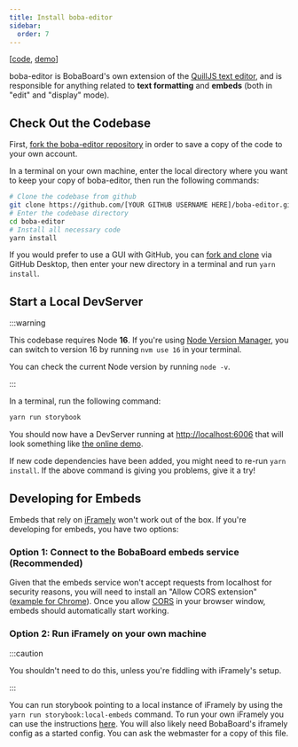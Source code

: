 ```yaml
---
title: Install boba-editor
sidebar:
  order: 7
---
```



\[[code](https://github.com/BobaBoard/boba-editor),
[demo](https://boba-editor.netlify.app/?path=/story/editor-preview--simple-editor)]

boba-editor is BobaBoard's own extension of the
[QuillJS text editor](https://quilljs.com/), and is responsible for anything
related to **text formatting** and **embeds** (both in "edit" and "display"
mode).

## Check Out the Codebase

First,
[fork the boba-editor repository](https://docs.github.com/en/get-started/quickstart/fork-a-repo)
in order to save a copy of the code to your own account.

In a terminal on your own machine, enter the local directory where you want to
keep your copy of boba-editor, then run the following commands:

```bash showLineNumbers
# Clone the codebase from github
git clone https://github.com/[YOUR GITHUB USERNAME HERE]/boba-editor.git
# Enter the codebase directory
cd boba-editor
# Install all necessary code
yarn install
```

<Aside type="tip">

If you would prefer to use a GUI with GitHub, you can
[fork and clone](https://docs.github.com/en/desktop/contributing-and-collaborating-using-github-desktop/adding-and-cloning-repositories/cloning-and-forking-repositories-from-github-desktop)
via GitHub Desktop, then enter your new directory in a terminal and run
`yarn install`.

</Aside>

## Start a Local DevServer

:::warning

This codebase requires Node **16**. If you're using
[Node Version Manager](https://github.com/nvm-sh/nvm), you can switch to version
16 by running `nvm use 16` in your terminal.

You can check the current Node version by running `node -v`.

:::

In a terminal, run the following command:

```bash showLineNumbers
yarn run storybook
```

You should now have a DevServer running at
[http://localhost:6006](http://localhost:6006) that will look something like
[the online demo](https://boba-editor.netlify.app/).

<Aside type="tip">

If new code dependencies have been added, you might need to re-run
`yarn install`. If the above command is giving you problems, give it a try!

</Aside>

## Developing for Embeds

Embeds that rely on [iFramely](https://github.com/itteco/iframely) won't work
out of the box. If you're developing for embeds, you have two options:

### Option 1: Connect to the BobaBoard embeds service (Recommended)

Given that the embeds service won't accept requests from localhost for security
reasons, you will need to install an "Allow CORS extension"
([example for Chrome](https://chrome.google.com/webstore/detail/allow-cors-access-control/lhobafahddgcelffkeicbaginigeejlf?hl=en)).
Once you allow
[CORS](https://en.wikipedia.org/wiki/Cross-origin_resource_sharing) in your
browser window, embeds should automatically start working.

### Option 2: Run iFramely on your own machine

:::caution

You shouldn't need to do this, unless you're fiddling with iFramely's setup.

:::

You can run storybook pointing to a local instance of iFramely by using the
`yarn run storybook:local-embeds` command. To run your own iFramely you can use
the instructions [here](https://iframely.com/docs/host). You will also likely
need BobaBoard's iframely config as a started config. You can ask the webmaster
for a copy of this file.
